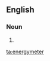==English==

===Noun===
{{en-noun}}

# {{alternative spelling of|energy meter|lang=en}}

[[ta:energymeter]]
